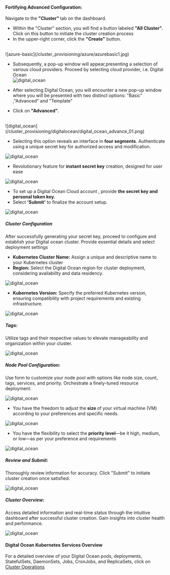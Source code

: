 #### Fortifying Advanced Configuration:

 Navigate to the <b>"Cluster" </b>tab on the dashboard.
- Within the "Cluster" section, you will find a button labeled <b>"All Cluster".</b> Click on this button to initiate the cluster creation process
- In the upper-right corner, click the <b>"Create"</b> button.
<br/>
![azure-basic](/cluster_provisioning/azure/azurebasic1.jpg)
<br /> 

- Subsequently, a pop-up window will appear,presenting a selection of various cloud providers. Proceed by selecting cloud provider, i.e. Digital Ocean <br />
  ![digital_ocean](/cluster_provisioning/digitalocean/digital_ocean_advance_0.png)
  <br />

- After selecting Digital Ocean, you will encounter a new pop-up window where you will be presented with two distinct options: "Basic" ,"Advanced" and "Template"
- Click on <b>"Advanced"</b>.
<br />
![digital_ocean](/cluster_provisioning/digitalocean/digital_ocean_advance_01.png)

- Selecting this option reveals an interface in <b>four segments</b>. Authenticate using a unique secret key for authorized access and modification.

![digital_ocean](/cluster_provisioning/digitalocean/digital_ocean_advance_1B.png)

- Revolutionary feature for <b>instant secret key</b> creation, designed for user ease

![digital_ocean](/cluster_provisioning/digitalocean/digital_ocean_advance_2.png)

- To set up a Digital Ocean Cloud account , provide <b>the secret key and personal token key. </b>
- Select <b>'Submit'</b> to finalize the account setup.

![digital_ocean](/cluster_provisioning/digitalocean/digital_ocean_advance_3.png)

##### Cluster Configuration

After successfully generating your secret key, proceed to configure and establish your Digital ocean cluster. Provide essential details and select deployment settings

- <b>Kubernetes Cluster Name:</b>
  Assign a unique and descriptive name to your Kubernetes cluster
- <b>Region:</b>
  Select the Digital Ocean region for cluster deployment, considering availability and data
  residency.

![digital_ocean](/cluster_provisioning/digitalocean/digital_ocean_advance_5.png)

- <b>Kubernetes Version:</b>
  Specify the preferred Kubernetes version, ensuring compatibility with project requirements
  and existing infrastructure.

![digital_ocean](/cluster_provisioning/digitalocean/digital_ocean_advance_6.png)

##### Tags:

Utilize tags and their respective values to elevate manageability and organization within your cluster.

![digital_ocean](/cluster_provisioning/digitalocean/digital_ocean_advance_4.png)

##### Node Pool Configuration:

Use form to customize your node pool with options like node size, count, tags, services, and priority. Orchestrate a finely-tuned resource deployment.

![digital_ocean](/cluster_provisioning/digitalocean/digital_ocean_advance_8.png)

- You have the freedom to adjust the<b> size </b>of your virtual machine (VM) according to your preferences and specific needs.

![digital_ocean](/cluster_provisioning/digitalocean/digital_ocean_advance_9.png)

- You have the flexibility to select the <b>priority level</b>—be it high, medium, or low—as per your preference and requirements

![digital_ocean](/cluster_provisioning/digitalocean/digital_ocean_advance_12.png)

##### Review and Submit:

Thoroughly review information for accuracy. Click "Submit" to initiate cluster creation once satisfied.

![digital_ocean](/cluster_provisioning/digitalocean/digital_ocean_advance_13.png)

##### Cluster Overview:

Access detailed information and real-time status through the intuitive dashboard after successful cluster creation. Gain insights into cluster health and performance.

![digital_ocean](/cluster_provisioning/digitalocean/digital_ocean_advance_14.png)

#### Digital Ocean Kubernetes Services Overview

For a detailed overview of your Digital Ocean pods, deployments, StatefulSets, DaemonSets, Jobs, CronJobs, and ReplicaSets, click on [Cluster Operations](/cluster_operations/introduction)
